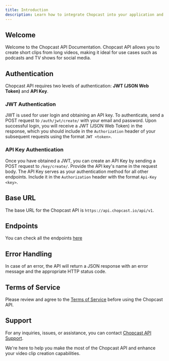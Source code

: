 ```yaml
---
title: Introduction
description: Learn how to integrate Chopcast into your application and create short clips from long videos.
---
```


## Welcome

Welcome to the Chopcast API Documentation. Chopcast API allows you to create short clips from long videos, making it ideal for use cases such as podcasts and TV shows for social media.

## Authentication

Chopcast API requires two levels of authentication: **JWT (JSON Web Token)** and **API Key**.

### JWT Authentication

JWT is used for user login and obtaining an API key. To authenticate, send a POST request to `/auth/jwt/create/` with your email and password. Upon successful login, you will receive a JWT (JSON Web Token) in the response, which you should include in the `Authorization` header of your subsequent requests using the format `JWT <token>`.

### API Key Authentication

Once you have obtained a JWT, you can create an API Key by sending a POST request to `/key/create/`. Provide the API key's name in the request body. The API Key serves as your authentication method for all other endpoints. Include it in the `Authorization` header with the format `Api-Key <key>`.

## Base URL

The base URL for the Chopcast API is `https://api.chopcast.io/api/v1`.

## Endpoints

You can check all the endpoints [here](/api-reference/endpoint/)

## Error Handling

In case of an error, the API will return a JSON response with an error message and the appropriate HTTP status code.

## Terms of Service

Please review and agree to the [Terms of Service](https://www.chopcast.io/hubfs/Tribetactics%20Limited%20T_A%20Chopcast%20Terms%20of%20Service%20-%20Jan%204%202023.pdf) before using the Chopcast API.

## Support

For any inquiries, issues, or assistance, you can contact [Chopcast API Support](mailto:support@chopcast.io).

We're here to help you make the most of the Chopcast API and enhance your video clip creation capabilities.
